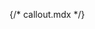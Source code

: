 {/* callout.mdx */}


<Meta of={comStories} name="Docs"/>

<Title />
<Subtitle />
<Description />

<Primary />

## Properties
<Controls />

### Attributes:
 * `attributes`: HTML attributes for the callout element.

### Slots:
* `content`: The content of the callout.

<Stories of={comStories} />


### Examples:

**Example #1** Default callout
```
{% include 'varbase_components:callout' with {
  content: '<strong>Default callout.</strong> Example text to show it in action.'
} %}
```

**Example #2** Info callout
```
{% include 'varbase_components:callout' with {
  type: 'bs-callout-info',
  content: '<strong>This is an info callout.</strong> Example text to show it in action.'
} %}
```

**Example #3** Warning callout
```
{% include 'varbase_components:callout' with {
  type: 'bs-callout-warning',
  content: '<strong>This is a warning callout.</strong> Example text to show it in action.'
} %}
```

**Example #3** Danger callout
```
{% include 'varbase_components:callout' with {
  type: 'bs-callout-danger',
  content: '<strong>This is a danger callout.</strong> Example text to show it in action.'
} %}
```

## Source code
[//]: # (Twig Template source code)
<Source code={templateSource} />
